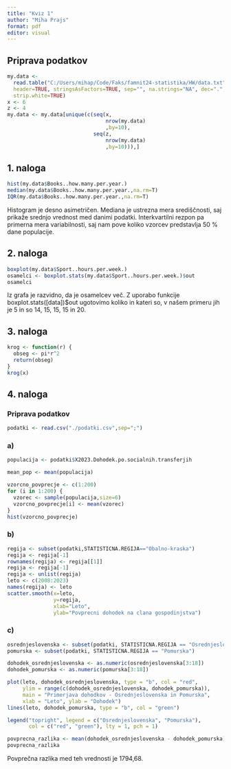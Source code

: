 ```yaml
---
title: "Kviz 1"
author: "Miha Prajs"
format: pdf
editor: visual
---
```


## Priprava podatkov

```r
my.data <- 
  read.table("C:/Users/mihap/Code/Faks/famnit24-statistika/HW/data.txt", 
  header=TRUE, stringsAsFactors=TRUE, sep="", na.strings="NA", dec=".", 
  strip.white=TRUE)
x <- 6
z <- 4
my.data <- my.data[unique(c(seq(x,
                                nrow(my.data)
                                ,by=10),
                            seq(z,
                                nrow(my.data)
                                ,by=10))),]
```

## 1. naloga

```r
hist(my.data$Books..how.many.per.year.)
median(my.data$Books..how.many.per.year.,na.rm=T)
IQR(my.data$Books..how.many.per.year.,na.rm=T)
```

Histogram je desno asimetričen. Mediana je ustrezna mera središčnosti, saj prikaže srednjo vrednost med danimi podatki. Interkvartilni rezpon pa primerna mera variabilnosti, saj nam pove koliko  vzorcev predstavlja 50 % dane populacije.

## 2. naloga

```r
boxplot(my.data$Sport..hours.per.week.)
osamelci <- boxplot.stats(my.data$Sport..hours.per.week.)$out
osamelci
```

Iz grafa je razvidno, da je osamelcev več. Z uporabo funkcije boxplot.stats([data])$out ugotovimo koliko in kateri so, v našem primeru jih je 5 in so 14, 15, 15, 15 in 20.

## 3. naloga

```r
krog <- function(r) {
  obseg <- pi*r^2
  return(obseg)
}
krog(x)
```

## 4. naloga

### Priprava podatkov

```r
podatki <- read.csv("./podatki.csv",sep=";")
```

### a)

```r
populacija <- podatki$X2023.Dohodek.po.socialnih.transferjih

mean_pop <- mean(populacija)

vzorcno_povprecje <- c(1:200)
for (i in 1:200) {
  vzorec <- sample(populacija,size=6)
  vzorcno_povprecje[i] <- mean(vzorec)
}
hist(vzorcno_povprecje)
```

### b)

```r
regija <- subset(podatki,STATISTICNA.REGIJA=="Obalno-kraska")
regija <- regija[-1]
rownames(regija) <- regija[[1]]
regija <- regija[-1]
regija <- unlist(regija)
leto <- c(2008:2023)
names(regija) <- leto
scatter.smooth(x=leto,
               y=regija,
               xlab="Leto",
               ylab="Povprecni dohodek na clana gospodinjstva")
```

### c)

```r
osrednjeslovenska <- subset(podatki, STATISTICNA.REGIJA == "Osrednjeslovenska")
pomurska <- subset(podatki, STATISTICNA.REGIJA == "Pomurska")

dohodek_osrednjeslovenska <- as.numeric(osrednjeslovenska[3:18])
dohodek_pomurska <- as.numeric(pomurska[3:18])

plot(leto, dohodek_osrednjeslovenska, type = "b", col = "red",
     ylim = range(c(dohodek_osrednjeslovenska, dohodek_pomurska)),
     main = "Primerjava dohodkov - Osrednjeslovenska in Pomurska",
     xlab = "Leto", ylab = "Dohodek")
lines(leto, dohodek_pomurska, type = "b", col = "green")

legend("topright", legend = c("Osrednjeslovenska", "Pomurska"),
       col = c("red", "green"), lty = 1, pch = 1)

povprecna_razlika <- mean(dohodek_osrednjeslovenska - dohodek_pomurska)
povprecna_razlika
```

Povprečna razlika med teh vrednosti je 1794,68.
